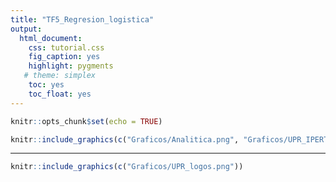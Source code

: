 ```yaml
---
title: "TF5_Regresion_logistica"
output:
  html_document:
    css: tutorial.css
    fig_caption: yes
    highlight: pygments
   # theme: simplex
    toc: yes
    toc_float: yes
---
```

<style>
.list-group-item.active, .list-group-item.active:focus, .list-group-item.active:hover {
    background-color: #437d66;
}
</style>
```r
knitr::opts_chunk$set(echo = TRUE)
```

```r
knitr::include_graphics(c("Graficos/Analitica.png", "Graficos/UPR_IPERT_logo.png"))
```


***

```r
knitr::include_graphics(c("Graficos/UPR_logos.png"))
```